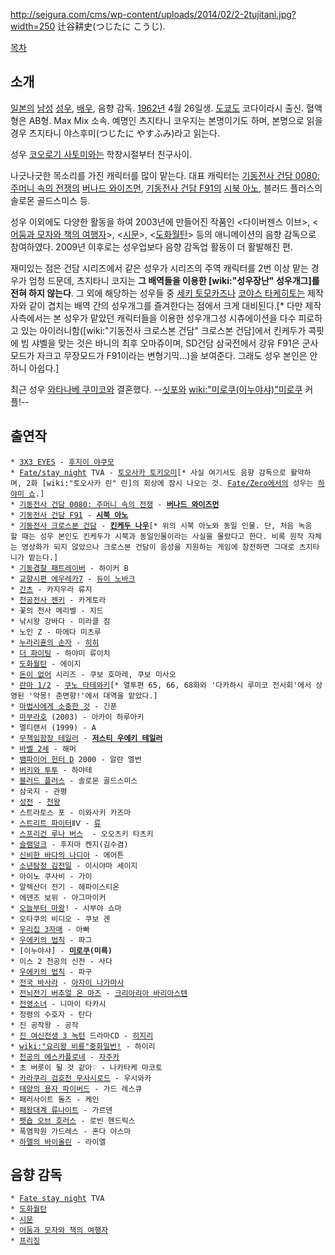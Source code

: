 http://seigura.com/cms/wp-content/uploads/2014/02/2-2tujitani.jpg?width=250
辻谷耕史(つじたに こうじ).

[[목차]]
== 소개 ==
[[일본]]의 [[남성]] [[성우]], [[배우]], 음향 감독. [[1962년]] 4월 26일생. [[도쿄]]도 코다이라시 출신. 혈액형은 AB형. Max Mix 소속.
예명인 츠지타니 코우지는 본명이기도 하며, 본명으로 읽을 경우 츠지타니 야스후미(つじたに やすふみ)라고 읽는다.

성우 [[코오로기 사토미]]와는 학창시절부터 친구사이.

나긋나긋한 목소리를 가진 캐릭터를 많이 맡는다. 대표 캐릭터는 [[기동전사 건담 0080: 주머니 속의 전쟁]]의 [[버나드 와이즈먼]], [[기동전사 건담 F91]]의 [[시북 아노]], 블러드 플러스의 솔로몬 골드스미스 등.

성우 이외에도 다양한 활동을 하여 2003년에 만들어진 작품인 <다이버젠스 이브>, <[[어둠과 모자와 책의 여행자]]>, <[[시문]]>, <[[도화월탄]]> 등의 애니메이션의 음향 감독으로 참여하였다. 2009년 이후로는 성우업보다 음향 감독업 활동이 더 활발해진 편.

재미있는 점은 건담 시리즈에서 같은 성우가 시리즈의 주역 캐릭터를 2번 이상 맡는 경우가 엄청 드문데, 츠지타니 코지는 '''그 배역들을 이용한 [wiki:"성우장난" 성우개그]를 전혀 하지 않는다'''. 그 외에 해당하는 성우들 중 [[세키 토모카즈]]나 [[코야스 타케히토]]는 제작자와 같이 겹치는 배역 간의 성우개그를 즐겨한다는 점에서 크게 대비된다.[* 다만 제작사측에서는 본 성우가 맡았던 캐릭터들을 이용한 성우개그성 시츄에이션을 다수 피로하고 있는 아이러니함([wiki:"기동전사 크로스본 건담" 크로스본 건담]에서 킨케두가 콕핏에 빔 샤벨을 맞는 것은 바니의 최후 오마쥬이며, SD건담 삼국전에서 강유 F91은 군사모드가 자크고 무장모드가 F91이라는 변형기믹...)을 보여준다. 그래도 성우 본인은 안 하니 아쉽다.]

최근 성우 [[와타나베 쿠미코]]와 결혼했다. --[[싯포]]와 [[wiki:"미로쿠(이누야샤)"미로쿠]] 커플!--

== 출연작 ==
 * [[3X3 EYES]] - [[후지이 야쿠모]]
 * [[Fate/stay night]] TVA - [[토오사카 토키오미]][* 사실 여기서도 음향 감독으로 활약하며, 2화 [wiki:"토오사카 린" 린]의 회상에 잠시 나오는 것. [[Fate/Zero]]에서의 성우는 [[하야미 쇼]].]
 * [[기동전사 건담 0080: 주머니 속의 전쟁]] - '''[[버나드 와이즈먼]]'''
 * [[기동전사 건담 F91]] - '''[[시북 아노]]'''
 * [[기동전사 크로스본 건담]] - '''[[킨케두 나우]]'''[* 위의 시북 아노와 동일 인물. 단, 처음 녹음할 때는 성우 본인도 킨케두가 시북과 동일인물이라는 사실을 몰랐다고 한다. 비록 원작 자체는 영상화가 되지 않았으나 크로스본 건담이 음성을 지원하는 게임에 참전하면 그대로 츠지타니가 맡는다.]
 * [[기동경찰 패트레이버]] - 하이커 B
 * [[교향시편 에우레카7]] - [[듀이 노바크]]
 * [[간츠]] - 카지우라 류지
 * [[천공전사 젠키]] - 카게토라
 * 꽃의 천사 메리벨 - 지드
 * 낚시왕 강바다 - 미라클 짐
 * 노인 Z - 마에다 미츠루
 * [[누라리횬의 손자]] - [[히히]]
 * [[더 파이팅]] - 하야미 류이치
 * [[도화월탄]] - 에이지
 * [[돈이 없어]] 시리즈 - 쿠보 호마레, 쿠보 미사오
 * [[란마 1/2]] - [[쿠노 타테와키]][* 열투편 65, 66, 68화와 '다카하시 루미코 전시회'에서 상영된 '악몽! 춘면향!'에서 대역을 맡았다.]
 * [[마법사에게 소중한 것]] - 긴푼
 * [[마부라호]] (2003) - 아카이 하루아키 
 * 멜티랜서 (1999) - A
 * [[무책임함장 테일러]] - '''[[저스티 우에키 테일러]]'''
 * [[바벨 2세]] - 해머
 * [[뱀파이어 헌터 D]] 2000 - 알란 엘번
 * [[버키와 투투]] - 하야테
 * [[블러드 플러스]] - 솔로몬 골드스미스
 * 삼국지 - 관평
 * [[성전]] - [[천왕]]
 * 스트라토스 포 - 이와사키 카즈마
 * [[스트리트 파이터]]ⅡⅤ - [[류]]
 * [[스프리건 루나 버스]]  - 오오츠키 타츠키
 * [[슬램덩크]] - 후지마 켄지(김수겸)
 * [[신비한 바다의 나디아]] - 에어튼
 * [[소년탐정 김전일]] - 이시야마 세이지
 * 아이노 쿠사비 - 가이
 * 알렉산더 전기 - 헤파이스티온
 * 에덴즈 보위 - 아그마이커
 * [[오늘부터 마왕]]! - 시부야 쇼마
 * 오타쿠의 비디오 - 쿠보 겐
 * [[우리집 3자매]] - 아빠
 * [[우에키의 법칙]] - 파그
 * [이누야샤] - '''[[미로쿠]](미륵)'''
 * 이스 2 천공의 신전 - 사다
 * [[우에키의 법칙]] - 파구
 * [[전국 바사라]] - [[아자이 나가마사]]
 * [[전뇌전기 버추얼 온 마즈]] - [[크리아리아 바리아스텐]]
 * [[전영소녀]] - 니마이 타카시
 * 정령의 수호자 - 탄다
 * 진 공작왕 - 공작
 * [[진 여신전생 3 녹턴]] 드라마CD - [[히지리]]
 * [[wiki:"요리왕 비룡"중화일번!]] - 하이리
 * [[천공의 에스카플로네]] - [[자주카]]
 * 초 버릇이 될 것 같아♡ - 나카타케 마코토
 * [[카라쿠리 검호전 무사시로드]] - 우시와카
 * [[태양의 용자 파이버드]] - 가드 레스큐
 * 패러사이트 돌즈 - 케인
 * [[패왕대계 류나이트]] - 가르덴
 * [[펫숍 오브 호러스]] - 로빈 헨드릭스
 * 폭염학원 가드레스 - 혼다 야스마
 * [[하멜의 바이올린]] - 라이엘

== 음향 감독 ==
 * [[Fate stay night]] TVA
 * [[도화월탄]]
 * [[시문]]
 * [[어둠과 모자와 책의 여행자]]
 * [[프리징]]
